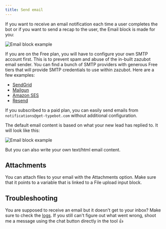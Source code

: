 ```yaml
---
title: Send email
---
```


If you want to receive an email notification each time a user completes the bot or if you want to send a recap to the user, the Email block is made for you:

<Frame style={{ maxWidth: "400px" }}>
  <img src="/images/blocks/integrations/email.png" alt="Email block example" />
</Frame>

If you are on the Free plan, you will have to configure your own SMTP account first. This is to prevent spam and abuse of the in-built zazubot email sender. You can find a bunch of SMTP providers with generous Free tiers that will provide SMTP credentials to use within zazubot. Here are a few examples:

- [SendGrid](https://sendgrid.com/)
- [Mailgun](https://www.mailgun.com/)
- [Amazon SES](https://aws.amazon.com/ses/)
- [Resend](https://resend.com/)

If you subscribed to a paid plan, you can easily send emails from `notifications@get-typebot.com` without additional configuration.

The default email content is based on what your new lead has replied to. It will look like this:

<Frame>
  <img
    src="/images/blocks/integrations/default-email.png"
    alt="Email block example"
  />
</Frame>

But you can also write your own text/html email content.

## Attachments

You can attach files to your email with the Attachments option. Make sure that it points to a variable that is linked to a File upload input block.

## Troubleshooting

You are supposed to receive an email but it doesn't get to your inbox? Make sure to check the [logs](/results/overview#logs). If you still can't figure out what went wrong, shoot me a message using the chat button directly in the tool 👍
